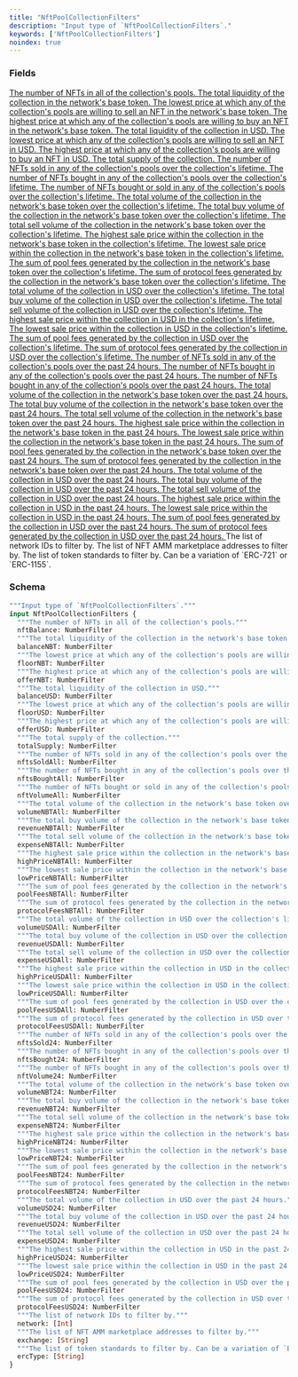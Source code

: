 ```yaml
---
title: "NftPoolCollectionFilters"
description: "Input type of `NftPoolCollectionFilters`."
keywords: ['NftPoolCollectionFilters']
noindex: true
---
```


### Fields

<a href="/api-reference/types/numberfilter">
  <ResponseField name="nftBalance" type="NumberFilter">
    The number of NFTs in all of the collection's pools.
  </ResponseField>
</a>

<a href="/api-reference/types/numberfilter">
  <ResponseField name="balanceNBT" type="NumberFilter">
    The total liquidity of the collection in the network's base token.
  </ResponseField>
</a>

<a href="/api-reference/types/numberfilter">
  <ResponseField name="floorNBT" type="NumberFilter">
    The lowest price at which any of the collection's pools are willing to sell an NFT in the network's base token.
  </ResponseField>
</a>

<a href="/api-reference/types/numberfilter">
  <ResponseField name="offerNBT" type="NumberFilter">
    The highest price at which any of the collection's pools are willing to buy an NFT in the network's base token.
  </ResponseField>
</a>

<a href="/api-reference/types/numberfilter">
  <ResponseField name="balanceUSD" type="NumberFilter">
    The total liquidity of the collection in USD.
  </ResponseField>
</a>

<a href="/api-reference/types/numberfilter">
  <ResponseField name="floorUSD" type="NumberFilter">
    The lowest price at which any of the collection's pools are willing to sell an NFT in USD.
  </ResponseField>
</a>

<a href="/api-reference/types/numberfilter">
  <ResponseField name="offerUSD" type="NumberFilter">
    The highest price at which any of the collection's pools are willing to buy an NFT in USD.
  </ResponseField>
</a>

<a href="/api-reference/types/numberfilter">
  <ResponseField name="totalSupply" type="NumberFilter">
    The total supply of the collection.
  </ResponseField>
</a>

<a href="/api-reference/types/numberfilter">
  <ResponseField name="nftsSoldAll" type="NumberFilter">
    The number of NFTs sold in any of the collection's pools over the collection's lifetime.
  </ResponseField>
</a>

<a href="/api-reference/types/numberfilter">
  <ResponseField name="nftsBoughtAll" type="NumberFilter">
    The number of NFTs bought in any of the collection's pools over the collection's lifetime.
  </ResponseField>
</a>

<a href="/api-reference/types/numberfilter">
  <ResponseField name="nftVolumeAll" type="NumberFilter">
    The number of NFTs bought or sold in any of the collection's pools over the collection's lifetime.
  </ResponseField>
</a>

<a href="/api-reference/types/numberfilter">
  <ResponseField name="volumeNBTAll" type="NumberFilter">
    The total volume of the collection in the network's base token over the collection's lifetime.
  </ResponseField>
</a>

<a href="/api-reference/types/numberfilter">
  <ResponseField name="revenueNBTAll" type="NumberFilter">
    The total buy volume of the collection in the network's base token over the collection's lifetime.
  </ResponseField>
</a>

<a href="/api-reference/types/numberfilter">
  <ResponseField name="expenseNBTAll" type="NumberFilter">
    The total sell volume of the collection in the network's base token over the collection's lifetime.
  </ResponseField>
</a>

<a href="/api-reference/types/numberfilter">
  <ResponseField name="highPriceNBTAll" type="NumberFilter">
    The highest sale price within the collection in the network's base token in the collection's lifetime.
  </ResponseField>
</a>

<a href="/api-reference/types/numberfilter">
  <ResponseField name="lowPriceNBTAll" type="NumberFilter">
    The lowest sale price within the collection in the network's base token in the collection's lifetime.
  </ResponseField>
</a>

<a href="/api-reference/types/numberfilter">
  <ResponseField name="poolFeesNBTAll" type="NumberFilter">
    The sum of pool fees generated by the collection in the network's base token over the collection's lifetime.
  </ResponseField>
</a>

<a href="/api-reference/types/numberfilter">
  <ResponseField name="protocolFeesNBTAll" type="NumberFilter">
    The sum of protocol fees generated by the collection in the network's base token over the collection's lifetime.
  </ResponseField>
</a>

<a href="/api-reference/types/numberfilter">
  <ResponseField name="volumeUSDAll" type="NumberFilter">
    The total volume of the collection in USD over the collection's lifetime.
  </ResponseField>
</a>

<a href="/api-reference/types/numberfilter">
  <ResponseField name="revenueUSDAll" type="NumberFilter">
    The total buy volume of the collection in USD over the collection's lifetime.
  </ResponseField>
</a>

<a href="/api-reference/types/numberfilter">
  <ResponseField name="expenseUSDAll" type="NumberFilter">
    The total sell volume of the collection in USD over the collection's lifetime.
  </ResponseField>
</a>

<a href="/api-reference/types/numberfilter">
  <ResponseField name="highPriceUSDAll" type="NumberFilter">
    The highest sale price within the collection in USD in the collection's lifetime.
  </ResponseField>
</a>

<a href="/api-reference/types/numberfilter">
  <ResponseField name="lowPriceUSDAll" type="NumberFilter">
    The lowest sale price within the collection in USD in the collection's lifetime.
  </ResponseField>
</a>

<a href="/api-reference/types/numberfilter">
  <ResponseField name="poolFeesUSDAll" type="NumberFilter">
    The sum of pool fees generated by the collection in USD over the collection's lifetime.
  </ResponseField>
</a>

<a href="/api-reference/types/numberfilter">
  <ResponseField name="protocolFeesUSDAll" type="NumberFilter">
    The sum of protocol fees generated by the collection in USD over the collection's lifetime.
  </ResponseField>
</a>

<a href="/api-reference/types/numberfilter">
  <ResponseField name="nftsSold24" type="NumberFilter">
    The number of NFTs sold in any of the collection's pools over the past 24 hours.
  </ResponseField>
</a>

<a href="/api-reference/types/numberfilter">
  <ResponseField name="nftsBought24" type="NumberFilter">
    The number of NFTs bought in any of the collection's pools over the past 24 hours.
  </ResponseField>
</a>

<a href="/api-reference/types/numberfilter">
  <ResponseField name="nftVolume24" type="NumberFilter">
    The number of NFTs bought in any of the collection's pools over the past 24 hours.
  </ResponseField>
</a>

<a href="/api-reference/types/numberfilter">
  <ResponseField name="volumeNBT24" type="NumberFilter">
    The total volume of the collection in the network's base token over the past 24 hours.
  </ResponseField>
</a>

<a href="/api-reference/types/numberfilter">
  <ResponseField name="revenueNBT24" type="NumberFilter">
    The total buy volume of the collection in the network's base token over the past 24 hours.
  </ResponseField>
</a>

<a href="/api-reference/types/numberfilter">
  <ResponseField name="expenseNBT24" type="NumberFilter">
    The total sell volume of the collection in the network's base token over the past 24 hours.
  </ResponseField>
</a>

<a href="/api-reference/types/numberfilter">
  <ResponseField name="highPriceNBT24" type="NumberFilter">
    The highest sale price within the collection in the network's base token in the past 24 hours.
  </ResponseField>
</a>

<a href="/api-reference/types/numberfilter">
  <ResponseField name="lowPriceNBT24" type="NumberFilter">
    The lowest sale price within the collection in the network's base token in the past 24 hours.
  </ResponseField>
</a>

<a href="/api-reference/types/numberfilter">
  <ResponseField name="poolFeesNBT24" type="NumberFilter">
    The sum of pool fees generated by the collection in the network's base token over the past 24 hours.
  </ResponseField>
</a>

<a href="/api-reference/types/numberfilter">
  <ResponseField name="protocolFeesNBT24" type="NumberFilter">
    The sum of protocol fees generated by the collection in the network's base token over the past 24 hours.
  </ResponseField>
</a>

<a href="/api-reference/types/numberfilter">
  <ResponseField name="volumeUSD24" type="NumberFilter">
    The total volume of the collection in USD over the past 24 hours.
  </ResponseField>
</a>

<a href="/api-reference/types/numberfilter">
  <ResponseField name="revenueUSD24" type="NumberFilter">
    The total buy volume of the collection in USD over the past 24 hours.
  </ResponseField>
</a>

<a href="/api-reference/types/numberfilter">
  <ResponseField name="expenseUSD24" type="NumberFilter">
    The total sell volume of the collection in USD over the past 24 hours.
  </ResponseField>
</a>

<a href="/api-reference/types/numberfilter">
  <ResponseField name="highPriceUSD24" type="NumberFilter">
    The highest sale price within the collection in USD in the past 24 hours.
  </ResponseField>
</a>

<a href="/api-reference/types/numberfilter">
  <ResponseField name="lowPriceUSD24" type="NumberFilter">
    The lowest sale price within the collection in USD in the past 24 hours.
  </ResponseField>
</a>

<a href="/api-reference/types/numberfilter">
  <ResponseField name="poolFeesUSD24" type="NumberFilter">
    The sum of pool fees generated by the collection in USD over the past 24 hours.
  </ResponseField>
</a>

<a href="/api-reference/types/numberfilter">
  <ResponseField name="protocolFeesUSD24" type="NumberFilter">
    The sum of protocol fees generated by the collection in USD over the past 24 hours.
  </ResponseField>
</a>

<ResponseField name="network" type="[Int]">
  The list of network IDs to filter by.
</ResponseField>

<ResponseField name="exchange" type="[String]">
  The list of NFT AMM marketplace addresses to filter by.
</ResponseField>

<ResponseField name="ercType" type="[String]">
  The list of token standards to filter by. Can be a variation of `ERC-721` or `ERC-1155`.
</ResponseField>

### Schema


```graphql 
"""Input type of `NftPoolCollectionFilters`."""
input NftPoolCollectionFilters {
  """The number of NFTs in all of the collection's pools."""
  nftBalance: NumberFilter
  """The total liquidity of the collection in the network's base token."""
  balanceNBT: NumberFilter
  """The lowest price at which any of the collection's pools are willing to sell an NFT in the network's base token."""
  floorNBT: NumberFilter
  """The highest price at which any of the collection's pools are willing to buy an NFT in the network's base token."""
  offerNBT: NumberFilter
  """The total liquidity of the collection in USD."""
  balanceUSD: NumberFilter
  """The lowest price at which any of the collection's pools are willing to sell an NFT in USD."""
  floorUSD: NumberFilter
  """The highest price at which any of the collection's pools are willing to buy an NFT in USD."""
  offerUSD: NumberFilter
  """The total supply of the collection."""
  totalSupply: NumberFilter
  """The number of NFTs sold in any of the collection's pools over the collection's lifetime."""
  nftsSoldAll: NumberFilter
  """The number of NFTs bought in any of the collection's pools over the collection's lifetime."""
  nftsBoughtAll: NumberFilter
  """The number of NFTs bought or sold in any of the collection's pools over the collection's lifetime."""
  nftVolumeAll: NumberFilter
  """The total volume of the collection in the network's base token over the collection's lifetime."""
  volumeNBTAll: NumberFilter
  """The total buy volume of the collection in the network's base token over the collection's lifetime."""
  revenueNBTAll: NumberFilter
  """The total sell volume of the collection in the network's base token over the collection's lifetime."""
  expenseNBTAll: NumberFilter
  """The highest sale price within the collection in the network's base token in the collection's lifetime."""
  highPriceNBTAll: NumberFilter
  """The lowest sale price within the collection in the network's base token in the collection's lifetime."""
  lowPriceNBTAll: NumberFilter
  """The sum of pool fees generated by the collection in the network's base token over the collection's lifetime."""
  poolFeesNBTAll: NumberFilter
  """The sum of protocol fees generated by the collection in the network's base token over the collection's lifetime."""
  protocolFeesNBTAll: NumberFilter
  """The total volume of the collection in USD over the collection's lifetime."""
  volumeUSDAll: NumberFilter
  """The total buy volume of the collection in USD over the collection's lifetime."""
  revenueUSDAll: NumberFilter
  """The total sell volume of the collection in USD over the collection's lifetime."""
  expenseUSDAll: NumberFilter
  """The highest sale price within the collection in USD in the collection's lifetime."""
  highPriceUSDAll: NumberFilter
  """The lowest sale price within the collection in USD in the collection's lifetime."""
  lowPriceUSDAll: NumberFilter
  """The sum of pool fees generated by the collection in USD over the collection's lifetime."""
  poolFeesUSDAll: NumberFilter
  """The sum of protocol fees generated by the collection in USD over the collection's lifetime."""
  protocolFeesUSDAll: NumberFilter
  """The number of NFTs sold in any of the collection's pools over the past 24 hours."""
  nftsSold24: NumberFilter
  """The number of NFTs bought in any of the collection's pools over the past 24 hours."""
  nftsBought24: NumberFilter
  """The number of NFTs bought in any of the collection's pools over the past 24 hours."""
  nftVolume24: NumberFilter
  """The total volume of the collection in the network's base token over the past 24 hours."""
  volumeNBT24: NumberFilter
  """The total buy volume of the collection in the network's base token over the past 24 hours."""
  revenueNBT24: NumberFilter
  """The total sell volume of the collection in the network's base token over the past 24 hours."""
  expenseNBT24: NumberFilter
  """The highest sale price within the collection in the network's base token in the past 24 hours."""
  highPriceNBT24: NumberFilter
  """The lowest sale price within the collection in the network's base token in the past 24 hours."""
  lowPriceNBT24: NumberFilter
  """The sum of pool fees generated by the collection in the network's base token over the past 24 hours."""
  poolFeesNBT24: NumberFilter
  """The sum of protocol fees generated by the collection in the network's base token over the past 24 hours."""
  protocolFeesNBT24: NumberFilter
  """The total volume of the collection in USD over the past 24 hours."""
  volumeUSD24: NumberFilter
  """The total buy volume of the collection in USD over the past 24 hours."""
  revenueUSD24: NumberFilter
  """The total sell volume of the collection in USD over the past 24 hours."""
  expenseUSD24: NumberFilter
  """The highest sale price within the collection in USD in the past 24 hours."""
  highPriceUSD24: NumberFilter
  """The lowest sale price within the collection in USD in the past 24 hours."""
  lowPriceUSD24: NumberFilter
  """The sum of pool fees generated by the collection in USD over the past 24 hours."""
  poolFeesUSD24: NumberFilter
  """The sum of protocol fees generated by the collection in USD over the past 24 hours."""
  protocolFeesUSD24: NumberFilter
  """The list of network IDs to filter by."""
  network: [Int]
  """The list of NFT AMM marketplace addresses to filter by."""
  exchange: [String]
  """The list of token standards to filter by. Can be a variation of `ERC-721` or `ERC-1155`."""
  ercType: [String]
}
```
